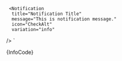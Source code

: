 


     <Notification
      title="Notification Title"
      message="This is notification message."
      icon="CheckAlt"
      variation="info"
   />
`

<Section
	contained={true}
	border={true}
	style={{ paddingRight: 0, paddingLeft: 0 }}
>
	<Preview wrapper={true}>
		<Notification
			variation="info"
			title="Notification Title"
			message="This is notification message."
			icon="CheckAlt"
		/>
	</Preview>
	<Snippet language="js">{InfoCode}</Snippet>
</Section>
